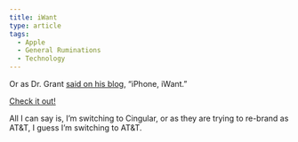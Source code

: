 ```yaml
---
title: iWant
type: article
tags:
  - Apple
  - General Ruminations
  - Technology
---
```


Or as Dr. Grant [said on his blog](http://www.kingsmeadow.com/2007/01/iphone-iwant.html), “iPhone, iWant.”

[Check it out!](http://www.apple.com/iphone)

All I can say is, I’m switching to Cingular, or as they are trying to re-brand as AT&T, I guess I’m switching to AT&T.
